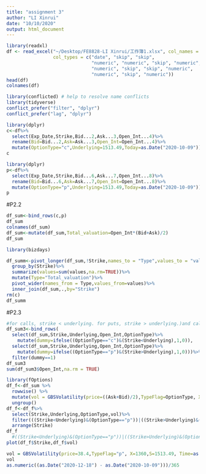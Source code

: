 ```yaml
---
title: "assignment 3"
author: "LI Xinrui"
date: "10/10/2020"
output: html_document
---
```


```r
library(readxl)
df <- read_excel("~/Desktop/FE8828-LI Xinrui/工作簿1.xlsx", col_names = TRUE,
                 col_types = c("date", "skip", "skip", 
                               "numeric", "numeric", "skip", "numeric", 
                               "numeric", "skip", "skip", "numeric", 
                               "numeric", "skip", "numeric"))
head(df)
colnames(df)
```
```r
library(conflicted) # help to resolve name conflicts
library(tidyverse)
conflict_prefer("filter", "dplyr")
conflict_prefer("lag", "dplyr")
```


```r
library(dplyr)
c<-df%>%
  select(Exp_Date,Strike,Bid...2,Ask...3,Open_Int...4)%>%
  rename(Bid=Bid...2,Ask=Ask...3,Open_Int=Open_Int...4)%>%
  mutate(OptionType="c",Underlying=1513.49,Today=as.Date("2020-10-09"))
c
```
```r
library(dplyr)
p<-df%>%
  select(Exp_Date,Strike,Bid...6,Ask...7,Open_Int...8)%>%
  rename(Bid=Bid...6,Ask=Ask...7,Open_Int=Open_Int...8)%>%
  mutate(OptionType="p",Underlying=1513.49,Today=as.Date("2020-10-09"))
p
```
#P2.2
```r
df_sum<-bind_rows(c,p)
df_sum
colnames(df_sum)
df_sum<-mutate(df_sum,Total_valuation=Open_Int*(Bid+Ask)/2)
df_sum

library(bizdays)

```




```r
df_summ<-pivot_longer(df_sum,!Strike,names_to = "Type",values_to = "values")%>%
  group_by(Strike)%>%
  summarize(values=sum(values,na.rm=TRUE))%>%
  mutate(Type="Total_valuation")%>%
  pivot_wider(names_from = Type,values_from=values)%>%
  inner_join(df_sum,.,by="Strike")
rm(c)
df_summ

```
#P2.3
```r
#for calls, strike < underlying. for puts, strike > underlying.)and calculate their total Open Interest.
df_sum3<-bind_rows(
  select(df_sum,Strike,Underlying,Open_Int,OptionType)%>%
    mutate(dummy=ifelse((OptionType=="c")&(Strike<Underlying),1,0)),
  select(df_sum,Strike,Underlying,Open_Int,OptionType)%>%
    mutate(dummy=ifelse((OptionType=="p")&(Strike>Underlying),1,0)))%>%
  filter(dummy==1)
df_sum3
sum(df_sum3$Open_Int,na.rm = TRUE)

```


```r
library(fOptions)
df_f<-df_sum %>% 
  rowwise() %>% 
  mutate(vol = GBSVolatility(price=((Ask+Bid)/2),TypeFlag=OptionType, X=Strike,S=Underlying, Time=as.numeric((as.Date("2020-12-18") - as.Date("2020-10-09")))/365, r = 0.03, b = 0)) %>% 
  ungroup()
df_f<-df_f%>%
  select(Strike,Underlying,OptionType,vol)%>%
  filter(((Strike<Underlying)&(OptionType=="p"))|((Strike>Underlying)&(OptionType=="c")))%>%
  arrange(Strike)
df_f
  #((Strike<Underlying)&(OptionType=="p"))|((Strike>Underlying)&(OptionType=="c"))
plot(df_f$Strike,df_f$vol) 
```

```r
vol = GBSVolatility(price=38.4,TypeFlag="p", X=1360,S=1513.49, Time=as.numeric((as.Date("2020-10-09") - as.Date("2018-12-01")))/365, r = 0.03, b = 0)
vol
as.numeric((as.Date("2020-12-18") - as.Date("2020-10-09")))/365
```
